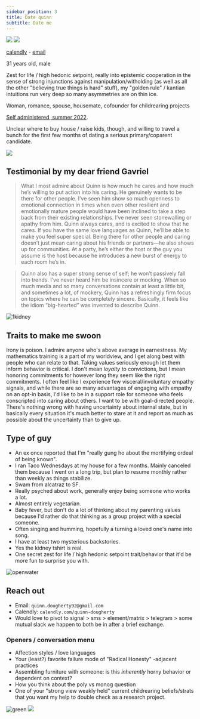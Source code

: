 ```yaml
---
sidebar_position: 3
title: Date quinn
subtitle: Date me
---
```



![](/img/jolly.jpg)
![](/img/lean2.jpg)

[calendly](https://calendly.com/quinn-dougherty) - [email](mailto:quinn.dougherty92@gmail.com)

<Admonition type="info" title="Demographic">
  <p>
    31 years old, male
  </p>
</Admonition>

<Admonition type="info" title="Type of Guy">
  <p>
    Zest for life / high hedonic setpoint, really into epistemic cooperation in the sense of strong injunctions against manipulation/witholding (as well as all the other "believing true things is hard" stuff), my "golden rule" / kantian intuitions run very deep so many asymmetries are on thin ice. 
  </p>
</Admonition>

<Admonition type="tip" title="Seeking">
  <p>
    Woman, romance, spouse, housemate, cofounder for childrearing projects
  </p>
</Admonition>

<Admonition type="info" title="Big five">
  <p>
    <a href="https://bigfive-test.com/result/623617c0d5e3dd000926c0bd">Self administered, summer 2022</a>.
  </p>
</Admonition>

<Admonition type="info" title="In Berkeley CA">
  <p>
    Unclear where to buy house / raise kids, though, and willing to travel a bunch for the first few months of dating a serious primary/coparent candidate.
  </p>
</Admonition>

![](/img/two.jpg)

## Testimonial by my dear friend Gavriel

> What I most admire about Quinn is how much he cares and how much he’s willing to put action into his caring. He genuinely wants to be there for other people. I’ve seen him show so much openness to emotional connection in times when even other resilient and emotionally mature people would have been inclined to take a step back from their existing relationships. I’ve never seen stonewalling or apathy from him. Quinn always cares, and is excited to show that he cares. If you have the same love languages as Quinn, he’ll be able to make you feel super special. Being there for other people and caring doesn’t just mean caring about his friends or partners—he also shows up for communities. At a party, he’s either the host or the guy you assume is the host because he introduces a new burst of energy to each room he’s in. 

> Quinn also has a super strong sense of self; he won’t passively fall into trends. I’ve never heard him be insincere or mocking. When so much media and so many conversations contain at least a little bit, and sometimes a lot, of mockery, Quinn has a refreshingly firm focus on topics where he can be completely sincere. Basically, it feels like the idiom “big-hearted” was invented to describe Quinn.

![1kidney](/img/stupid-tshirt.jpg)

## Traits to make me swoon

<Tabs lazy>
  <TabItem value="sincerity" label="Sincerity">
    Irony is poison. I admire anyone who's above average in earnestness. 
  </TabItem>
  <TabItem value="analyticalness" label="Analyticalness">
    My mathematics training is a part of my worldview, and I get along best with people who can relate to that. 
  </TabItem>
  <TabItem value="conviction" label="Conviction">
    Taking values seriously enough let them inform behavior is critical. I don't mean <i>loyalty</i> to convictions, but I mean honoring commitments for however long they seem like the right commitments. 
  </TabItem>
  <TabItem value="compassion" label="Compassion">
    I often feel like I experience few visceral/involuntary empathy signals, and while there are so many advantages of engaging with empathy on an opt-in basis, I'd like to be in a support role for someone who feels conscripted into caring about others. 
  </TabItem>
  <TabItem value="ambition" label="Ambition">
    I want to be with goal-directed people. 
  </TabItem>
  <TabItem value="introspectiveness" label="Introspectiveness">
    There's nothing wrong with having uncertainty about internal state, but in basically every situation it's much better to stare at it and report as much as possible about the uncertainty than to give up. 
  </TabItem>
</Tabs>

## Type of guy

- An ex once reported that I'm "really gung ho about the mortifying ordeal of being known".
- I ran Taco Wednesdays at my house for a few months. Mainly canceled them because I went on a long trip, but plan to resume monthly rather than weekly as things stabilize.
- Swam from alcatraz to SF.
- Really psyched about work, generally enjoy being someone who works a lot.
- Almost entirely vegetarian.
- Baby fever, but don't do a lot of thinking about my parenting values because I'd rather do that thinking as a group project with a special someone.
- Often singing and humming, hopefully a turning a loved one's name into song.
- I have at least two mysterious backstories. 
- Yes the kidney tshirt is real.
- One secret zest for life / high hedonic setpoint trait/behavior that it'd be more fun to surprise you with. 

![openwater](/img/swim.jpg)

## Reach out

- Email: `quinn.dougherty92@gmail.com`
- Calendly: `calendly.com/quinn-dougherty`
- Would love to pivot to signal > sms > element/matrix > telegram > some mutual slack we happen to both be in after a brief exchange.

### Openers / conversation menu

- Affection styles / love languages
- Your (least?) favorite failure mode of "Radical Honesty" -adjacent practices
- Assembling furniture with someone: is this _inherently_ horny behavior or dependent on context?
- How you think about the poly vs monog question
- One of your "strong view weakly held" current childrearing beliefs/strats that you want my help to double check as a research project.

![green](/img/greenswag.jpg)
![](/img/candid.jpg)
